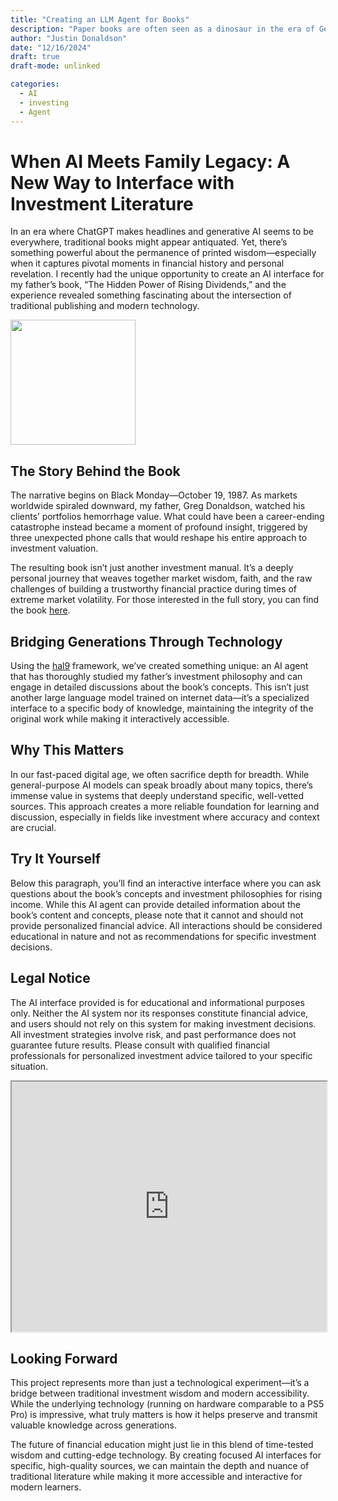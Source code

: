```yaml
---
title: "Creating an LLM Agent for Books"
description: "Paper books are often seen as a dinosaur in the era of Generative AI.  However, they serve as a vital 'ground truth' for human generated content, and AI interfaces into specific books can provide a stable question and answer platform against a static source of ideas."
author: "Justin Donaldson"
date: "12/16/2024"
draft: true
draft-mode: unlinked

categories:
  - AI
  - investing
  - Agent
---
```



# When AI Meets Family Legacy: A New Way to Interface with Investment Literature
In an era where ChatGPT makes headlines and generative AI seems to be everywhere, traditional books might appear antiquated. Yet, there's something powerful about the permanence of printed wisdom—especially when it captures pivotal moments in financial history and personal revelation. I recently had the unique opportunity to create an AI interface for my father's book, "The Hidden Power of Rising Dividends," and the experience revealed something fascinating about the intersection of traditional publishing and modern technology.



[![](images/ri_book_cover.png){ width=200px .float-right }](https://www.gregdonaldson.com/)

## The Story Behind the Book

The narrative begins on Black Monday—October 19, 1987. As markets worldwide spiraled downward, my father, Greg Donaldson, watched his clients' portfolios hemorrhage value. What could have been a career-ending catastrophe instead became a moment of profound insight, triggered by three unexpected phone calls that would reshape his entire approach to investment valuation.

The resulting book isn't just another investment manual. It's a deeply personal journey that weaves together market wisdom, faith, and the raw challenges of building a trustworthy financial practice during times of extreme market volatility. For those interested in the full story, you can find the book [here](https://www.gregdonaldson.com/).

## Bridging Generations Through Technology

Using the [hal9](https://hal9.com/) framework, we've created something unique: an AI agent that has thoroughly studied my father's investment philosophy and can engage in detailed discussions about the book's concepts. This isn't just another large language model trained on internet data—it's a specialized interface to a specific body of knowledge, maintaining the integrity of the original work while making it interactively accessible.

## Why This Matters

In our fast-paced digital age, we often sacrifice depth for breadth. While general-purpose AI models can speak broadly about many topics, there's immense value in systems that deeply understand specific, well-vetted sources. This approach creates a more reliable foundation for learning and discussion, especially in fields like investment where accuracy and context are crucial.

## Try It Yourself

Below this paragraph, you'll find an interactive interface where you can ask
questions about the book's concepts and investment philosophies for rising
income. While this AI agent can provide detailed information about the book's
content and concepts, please note that it cannot and should not provide
personalized financial advice. All interactions should be considered
educational in nature and not as recommendations for specific investment
decisions.

::: {.callout-important}
## Legal Notice

The AI interface provided is for educational and informational purposes only. Neither the AI system nor its responses constitute financial advice, and users should not rely on this system for making investment decisions. All investment strategies involve risk, and past performance does not guarantee future results. Please consult with qualified financial professionals for personalized investment advice tailored to your specific situation.
:::

```{=html}
<iframe src="https://hal9.com/ujavso/risingincome-bot?embed&guest" width="100%" height="400"></iframe>
```

## Looking Forward

This project represents more than just a technological experiment—it's a bridge between traditional investment wisdom and modern accessibility. While the underlying technology (running on hardware comparable to a PS5 Pro) is impressive, what truly matters is how it helps preserve and transmit valuable knowledge across generations.

The future of financial education might just lie in this blend of time-tested wisdom and cutting-edge technology. By creating focused AI interfaces for specific, high-quality sources, we can maintain the depth and nuance of traditional literature while making it more accessible and interactive for modern learners.

